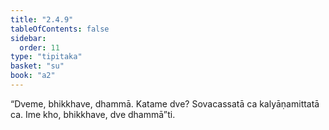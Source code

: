 ```yaml
---
title: "2.4.9"
tableOfContents: false
sidebar:
  order: 11
type: "tipitaka"
basket: "su"
book: "a2"
---
```



<DynamicBreadcrumb />

<Division number="96" book="a2" bookNo="15" page="82">

<Paragraph number="178" book="a2">
“Dveme, bhikkhave, dhammā. Katame dve? Sovacassatā ca kalyāṇamittatā ca. Ime kho, bhikkhave, dve dhammā”ti.
</Paragraph>
</Division>